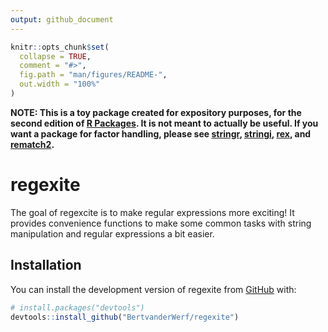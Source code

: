 ```yaml
---
output: github_document
---
```


<!-- README.md is generated from README.Rmd. Please edit that file -->

```r
knitr::opts_chunk$set(
  collapse = TRUE,
  comment = "#>",
  fig.path = "man/figures/README-",
  out.width = "100%"
)
```

**NOTE: This is a toy package created for expository purposes, for the second
edition of [R Packages](https://r-pkgs.org). It is not meant to actually be
useful. If you want a package for factor handling, please see
[stringr](https://stringr.tidyverse.org),
[stringi](https://stringi.gagolewski.com/),
[rex](https://cran.r-project.org/package=rex), and
[rematch2](https://cran.r-project.org/package=rematch2).**

# regexite

<!-- badges: start -->
<!-- badges: end -->

The goal of regexcite is to make regular expressions more exciting!
It provides convenience functions to make some common tasks with string
manipulation and regular expressions a bit easier.

## Installation

You can install the development version of regexite from [GitHub](https://github.com/) with:

``` r
# install.packages("devtools")
devtools::install_github("BertvanderWerf/regexite")
```

